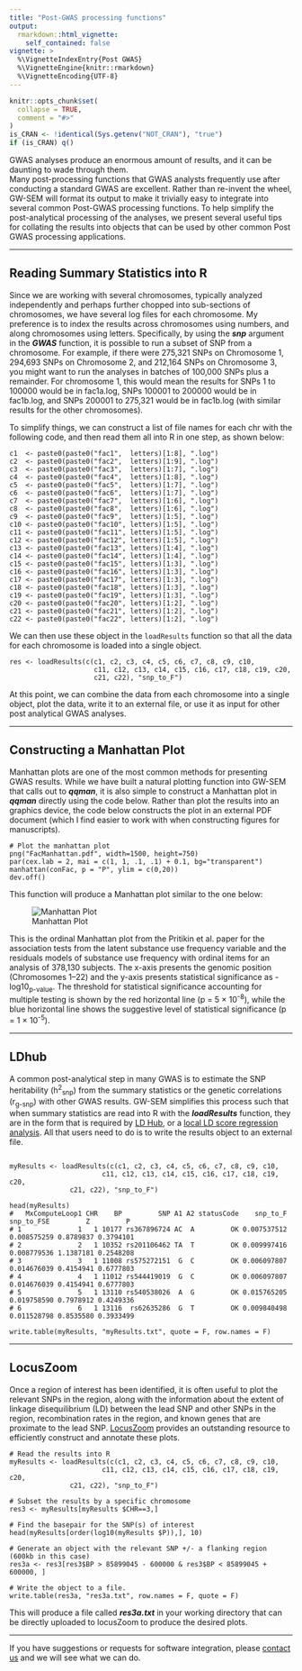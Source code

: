 ```yaml
---
title: "Post-GWAS processing functions"
output:
  rmarkdown::html_vignette:
    self_contained: false
vignette: >
  %\VignetteIndexEntry{Post GWAS}
  %\VignetteEngine{knitr::rmarkdown}
  %\VignetteEncoding{UTF-8}
---
```


```r
knitr::opts_chunk$set(
  collapse = TRUE,
  comment = "#>"
)
is_CRAN <- !identical(Sys.getenv("NOT_CRAN"), "true")
if (is_CRAN) q()
```

GWAS analyses produce an enormous amount of results, and it can be daunting to wade through them.  
Many post-processing functions that GWAS analysts frequently use after conducting a standard GWAS are excellent.  Rather than re-invent the wheel, GW-SEM will format its output to make it trivially easy to integrate into several common Post-GWAS processing functions. To help simplify the post-analytical processing of the analyses, we present several useful tips for collating the results into objects that can be used by other common Post GWAS processing applications.

*** 
## Reading Summary Statistics into R

Since we are working with several chromosomes, typically analyzed independently and perhaps further chopped into sub-sections of chromosomes, we have several log files for each chromosome. My preference is to index the results across chromosomes using numbers, and along chromosomes using letters. Specifically, by using the _**snp**_ argument in the _**GWAS**_ function, it is possible to run a subset of SNP from a chromosome.  For example, if there were 275,321 SNPs on Chromosome 1,  294,693 SNPs on Chromosome 2, and 212,164 SNPs on Chromosome 3, you might want to run the analyses in batches of 100,000 SNPs plus a remainder. For chromosome 1, this would mean the results for SNPs 1 to 100000 would be in fac1a.log, SNPs 100001 to 200000 would be in fac1b.log, and SNPs 200001 to 275,321 would be in fac1b.log (with similar results for the other chromosomes).

To simplify things, we can construct a list of file names for each chr with the following code, and then read them all into R in one step, as shown below:

```
c1  <- paste0(paste0("fac1",  letters)[1:8], ".log")
c2  <- paste0(paste0("fac2",  letters)[1:9], ".log")
c3  <- paste0(paste0("fac3",  letters)[1:7], ".log")
c4  <- paste0(paste0("fac4",  letters)[1:8], ".log")
c5  <- paste0(paste0("fac5",  letters)[1:7], ".log")
c6  <- paste0(paste0("fac6",  letters)[1:7], ".log")
c7  <- paste0(paste0("fac7",  letters)[1:6], ".log")
c8  <- paste0(paste0("fac8",  letters)[1:6], ".log")
c9  <- paste0(paste0("fac9",  letters)[1:5], ".log")
c10 <- paste0(paste0("fac10", letters)[1:5], ".log") 
c11 <- paste0(paste0("fac11", letters)[1:5], ".log")
c12 <- paste0(paste0("fac12", letters)[1:5], ".log")
c13 <- paste0(paste0("fac13", letters)[1:4], ".log")
c14 <- paste0(paste0("fac14", letters)[1:4], ".log")
c15 <- paste0(paste0("fac15", letters)[1:3], ".log")
c16 <- paste0(paste0("fac16", letters)[1:3], ".log")
c17 <- paste0(paste0("fac17", letters)[1:3], ".log")
c18 <- paste0(paste0("fac18", letters)[1:3], ".log")
c19 <- paste0(paste0("fac19", letters)[1:3], ".log")
c20 <- paste0(paste0("fac20", letters)[1:2], ".log")
c21 <- paste0(paste0("fac21", letters)[1:2], ".log")
c22 <- paste0(paste0("fac22", letters)[1:2], ".log")
```

We can then use these object in the `loadResults` function so that all the data for each chromosome is loaded into a single object.

```
res <- loadResults(c(c1, c2, c3, c4, c5, c6, c7, c8, c9, c10,
	                 c11, c12, c13, c14, c15, c16, c17, c18, c19, c20,
					 c21, c22), "snp_to_F")
```

At this point, we can combine the data from each chromosome into a single object, plot the data, write it to an external file, or use it as input for other post analytical GWAS analyses.

*** 
## Constructing a Manhattan Plot

Manhattan plots are one of the most common methods for presenting GWAS results.  While we have built a natural plotting function into GW-SEM that calls out to _**qqman**_, it is also simple to construct a Manhattan plot in _**qqman**_ directly using the code below. Rather than plot the results into an graphics device, the code below constructs the plot in an external PDF document (which I find easier to work with when constructing figures for manuscripts).

```
# Plot the manhattan plot
png("FacManhattan.pdf", width=1500, height=750)
par(cex.lab = 2, mai = c(1, 1, .1, .1) + 0.1, bg="transparent")
manhattan(conFac, p = "P", ylim = c(0,20))
dev.off()
```

This function will produce a Manhattan plot similar to the one below:

![Manhattan Plot](https://jpritikin.github.io/gwsem/exampleFigs/addFacOrdManhattan.png)

This is the ordinal Manhattan plot from the Pritikin et al. paper for the association tests from the latent substance use frequency variable and the residuals models of substance use frequency with ordinal items for an analysis of 378,130 subjects. The x-axis presents the genomic position (Chromosomes 1–22) and the y-axis presents statistical significance as -log10<sub>p-value</sub>. The threshold for statistical significance accounting for multiple testing is shown by the red horizontal line (p = 5 × 10<sup>-8</sup>), while the blue horizontal line shows the suggestive level of statistical significance (p = 1 × 10<sup>-5</sup>).

*** 
## LDhub

A common post-analytical step in many GWAS is to estimate the SNP heritability (h<sup>2</sup><sub>snp</sub>) from the summary statistics or the genetic correlations (r<sub>g-snp</sub>) with other GWAS results.  GW-SEM simplifies this process such that when summary statistics are read into R with the _**loadResults**_ function, they are in the form that is required by [LD Hub](http://ldsc.broadinstitute.org), or a [local LD score regression analysis](https://github.com/bulik/ldsc).  All that users need to do is to write the results object to an external file.

```

myResults <- loadResults(c(c1, c2, c3, c4, c5, c6, c7, c8, c9, c10,
	                   c11, c12, c13, c14, c15, c16, c17, c18, c19, c20,
			   c21, c22), "snp_to_F")

head(myResults)
#   MxComputeLoop1 CHR    BP         SNP A1 A2 statusCode    snp_to_F  snp_to_FSE         Z         P
# 1              1   1 10177 rs367896724 AC  A         OK 0.007537512 0.008575259 0.8789837 0.3794101
# 2              2   1 10352 rs201106462 TA  T         OK 0.009997416 0.008779536 1.1387181 0.2548208
# 3              3   1 11008 rs575272151  G  C         OK 0.006097807 0.014676039 0.4154941 0.6777803
# 4              4   1 11012 rs544419019  G  C         OK 0.006097807 0.014676039 0.4154941 0.6777803
# 5              5   1 13110 rs540538026  A  G         OK 0.015765205 0.019758590 0.7978912 0.4249336
# 6              6   1 13116  rs62635286  G  T         OK 0.009840498 0.011528798 0.8535580 0.3933499
			 
write.table(myResults, "myResults.txt", quote = F, row.names = F)					 
```



***
## LocusZoom 

Once a region of interest has been identified, it is often useful to plot the relevant SNPs in the region, along with the information about the extent of linkage disequilibrium (LD) between the lead SNP and other SNPs in the region, recombination rates in the region, and known genes that are proximate to the lead SNP. [LocusZoom](http://locuszoom.org) provides an outstanding resource to efficiently construct and annotate these plots.


```
# Read the results into R
myResults <- loadResults(c(c1, c2, c3, c4, c5, c6, c7, c8, c9, c10,
	                   c11, c12, c13, c14, c15, c16, c17, c18, c19, c20,
			   c21, c22), "snp_to_F")

# Subset the results by a specific chromosome
res3 <- myResults[myResults $CHR==3,]

# Find the basepair for the SNP(s) of interest
head(myResults[order(log10(myResults $P)),], 10)

# Generate an object with the relevant SNP +/- a flanking region (600kb in this case)
res3a <- res3[res3$BP > 85899045 - 600000 & res3$BP < 85899045 + 600000, ]  

# Write the object to a file.
write.table(res3a, "res3a.txt", row.names = F, quote = F)

```

This will produce a file called _**res3a.txt**_ in your working directory that can be directly uploaded to locusZoom to produce the desired plots.

*** 

If you have suggestions or requests for software integration, please [contact us](https://github.com/jpritikin/gwsem/issues) and we will see what we can do.
